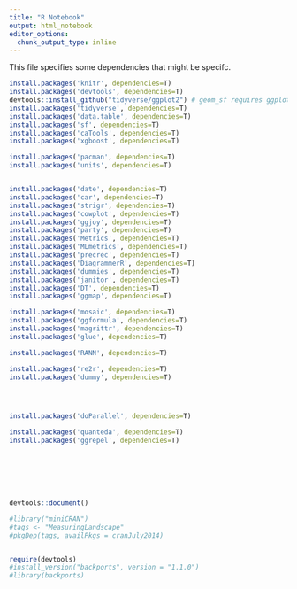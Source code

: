 ```yaml
---
title: "R Notebook"
output: html_notebook
editor_options: 
  chunk_output_type: inline
---
```

<style>
    body .main-container {
        max-width: 100%;
    }
</style>

This file specifies some dependencies that might be specifc.

```r

install.packages('knitr', dependencies=T)
install.packages('devtools', dependencies=T)
devtools::install_github("tidyverse/ggplot2") # geom_sf requires ggplot installed off of the dev server
install.packages('tidyverse', dependencies=T)
install.packages('data.table', dependencies=T)
install.packages('sf', dependencies=T)
install.packages('caTools', dependencies=T)
install.packages('xgboost', dependencies=T)

install.packages('pacman', dependencies=T)
install.packages('units', dependencies=T)


install.packages('date', dependencies=T)
install.packages('car', dependencies=T)
install.packages('strigr', dependencies=T)
install.packages('cowplot', dependencies=T)
install.packages('ggjoy', dependencies=T)
install.packages('party', dependencies=T)
install.packages('Metrics', dependencies=T)
install.packages('MLmetrics', dependencies=T)
install.packages('precrec', dependencies=T)
install.packages('DiagrammerR', dependencies=T)
install.packages('dummies', dependencies=T)
install.packages('janitor', dependencies=T)
install.packages('DT', dependencies=T)
install.packages('ggmap', dependencies=T)

install.packages('mosaic', dependencies=T)
install.packages('ggformula', dependencies=T)
install.packages('magrittr', dependencies=T)
install.packages('glue', dependencies=T)

install.packages('RANN', dependencies=T)

install.packages('re2r', dependencies=T)
install.packages('dummy', dependencies=T)




install.packages('doParallel', dependencies=T)

install.packages('quanteda', dependencies=T)
install.packages('ggrepel', dependencies=T)







devtools::document()

#library("miniCRAN")
#tags <- "MeasuringLandscape"
#pkgDep(tags, availPkgs = cranJuly2014)


require(devtools)
#install_version("backports", version = "1.1.0")
#library(backports)



```
